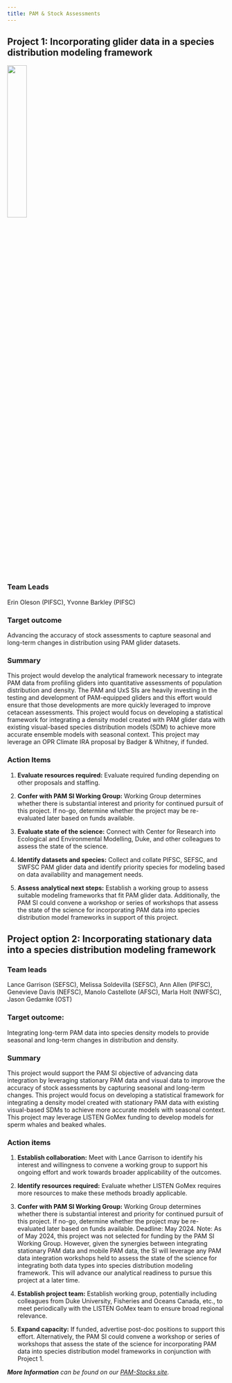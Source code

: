 ```yaml
---
title: PAM & Stock Assessments
---
```


## Project 1: Incorporating glider data in a species distribution modeling framework
![](/content/images/Priority_project_graphics/Stock_assessments/SLOCUM-GLIDER.png){width=30%}

### Team Leads
Erin Oleson (PIFSC), Yvonne Barkley (PIFSC)

### Target outcome
Advancing the accuracy of stock assessments to capture seasonal and long-term changes in distribution using PAM glider datasets.

### Summary
This project would develop the analytical framework necessary to integrate PAM data from profiling gliders into quantitative assessments of population distribution and density. The PAM and UxS SIs are heavily investing in the testing and development of PAM-equipped gliders and this effort would ensure that those developments are more quickly leveraged to improve cetacean assessments. This project would focus on developing a statistical framework for integrating a density model created with PAM glider data with existing visual-based species distribution models (SDM) to achieve more accurate ensemble models with seasonal context. This project may leverage an OPR Climate IRA proposal by Badger & Whitney, if funded.

### Action Items
1. **Evaluate resources required:** Evaluate required funding depending on other proposals and staffing. 

2. **Confer with PAM SI Working Group:** Working Group determines whether there is substantial interest and priority for continued pursuit of this project. If no-go, determine whether the project may be re-evaluated later based on funds available. 

3. **Evaluate state of the science:** Connect with Center for Research into Ecological and Environmental Modelling, Duke, and other colleagues to assess the state of the science.

4. **Identify datasets and species:** Collect and collate PIFSC, SEFSC, and SWFSC PAM glider data and identify priority species for modeling based on data availability and management needs. 

5. **Assess analytical next steps:** Establish a working group to assess suitable modeling frameworks that fit PAM glider data. Additionally, the PAM SI could convene a workshop or series of workshops that assess the state of the science for incorporating PAM data into species distribution model frameworks in support of this project. 

## Project option 2: Incorporating stationary data into a species distribution modeling framework

### Team leads
Lance Garrison (SEFSC), Melissa Soldevilla (SEFSC), Ann Allen (PIFSC), Genevieve Davis (NEFSC), Manolo Castellote (AFSC), Marla Holt (NWFSC), Jason Gedamke (OST)

### Target outcome:
Integrating long-term PAM data into species density models to provide seasonal and long-term changes in distribution and density.

### Summary
This project would support the PAM SI objective of advancing data integration by leveraging stationary PAM data and visual data to improve the accuracy of stock assessments by capturing seasonal and long-term changes. This project would focus on developing a statistical framework for integrating a density model created with stationary PAM data with existing visual-based SDMs to achieve more accurate models with seasonal context. This project may leverage LISTEN GoMex funding to develop models for sperm whales and
beaked whales.

### Action items
1. **Establish collaboration:** Meet with Lance Garrison to identify his interest and willingness to convene a working group to support his ongoing effort and work towards broader applicability of the outcomes.

2. **Identify resources required:** Evaluate whether LISTEN GoMex requires more resources to make these methods broadly applicable.

3. **Confer with PAM SI Working Group:** Working Group determines whether there is substantial interest and priority for continued pursuit of this project. If no-go, determine whether the project may be re-evaluated later based on funds available. Deadline: May 2024. Note: As of May 2024, this project was not selected for funding by the PAM SI Working Group. However, given the synergies between integrating stationary PAM data and mobile PAM data, the SI will leverage any PAM data integration workshops held to assess the state of the science for integrating both data types into species distribution modeling framework. This will advance our analytical readiness to pursue this project at a later time.

4. **Establish project team:** Establish working group, potentially including colleagues from Duke University, Fisheries and Oceans Canada, etc., to meet periodically with the LISTEN GoMex team to ensure broad regional relevance. 

5. **Expand capacity:** If funded, advertise post-doc positions to support this effort. Alternatively, the PAM SI could convene a workshop or series of workshops that assess the state of the science for incorporating PAM data into species distribution model frameworks in conjunction with Project 1. 


***More Information** can be found on our [PAM-Stocks site](https://nmfs-ost.github.io/PAM-Stocks/).*